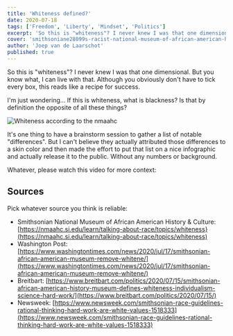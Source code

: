 ```yaml
---
title: 'Whiteness defined?'
date: 2020-07-18
tags: ['Freedom', 'Liberty', 'Mindset', 'Politics']
excerpt: 'So this is "whiteness"? I never knew I was that one dimensional. But you know what, I can live with that.'
cover: 'smithsoniane28099s-racist-national-museum-of-african-american-history-and-culture.png'
author: 'Joep van de Laarschot'
published: true
---
```


So this is "whiteness"? I never knew I was that one dimensional. But you know what, I can live with that. Although you obviously don't have to tick every box, this reads like a recipe for success.

I'm just wondering… If this is whiteness, what is blackness? Is that by definition the opposite of all these things?

![Whiteness according to the nmaahc](smithsoniane28099s-racist-national-museum-of-african-american-history-and-culture.png)

It's one thing to have a brainstorm session to gather a list of notable "differences". But I can't believe they actually attributed those differences to a skin color and then made the effort to put that list on a nice infographic and actually release it to the public. Without any numbers or background.

Whatever, please watch this video for more context:

<div style={{ margin: '0 auto' , width: "960px" }}><YouTube youTubeId="QztQm5NVoG7h1iwOVYBwP0" /></div>

## Sources

Pick whatever source you think is reliable:

- Smithsonian National Museum of African American History &amp; Culture: [https://nmaahc.si.edu/learn/talking-about-race/topics/whiteness}(https://nmaahc.si.edu/learn/talking-about-race/topics/whiteness)
- Washington Post: [https://www.washingtontimes.com/news/2020/jul/17/smithsonian-african-american-museum-remove-whitene/](https://www.washingtontimes.com/news/2020/jul/17/smithsonian-african-american-museum-remove-whitene/)
- Breitbart: [https://www.breitbart.com/politics/2020/07/15/smithsonian-african-american-history-museum-defines-whiteness-individualism-science-hard-work/](https://www.breitbart.com/politics/2020/07/15/)
- Newsweek: [https://www.newsweek.com/smithsonian-race-guidelines-rational-thinking-hard-work-are-white-values-1518333](https://www.newsweek.com/smithsonian-race-guidelines-rational-thinking-hard-work-are-white-values-1518333)